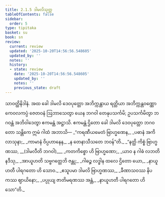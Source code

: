 ```yaml
---
title: 2.1.5 ဒါမလိသုတ္တ
tableOfContents: false
sidebar:
  order: 5
type: tipitaka
basket: su
book: sn
review:
  current: review
  updated: '2025-10-20T14:56:56.548605'
  updated_by: ''
  notes: ''
  history:
  - state: review
    date: '2025-10-20T14:56:56.548605'
    updated_by: ''
    notes: ''
    previous_state: draft
---
```



<DynamicBreadcrumb />


<ReviewStatus review={frontmatter.review} showDetails={true} />

<HypothesisAnnotation frontmatter={frontmatter} />

<Division number="86" book="sn" e="ch" v="18" p="294">

<Paragraph number="383" book="sn">
သာဝတ္ထိနိဒါနံ. အထ ခေါ ဒါမလိ ဒေဝပုတ္တော အဘိက္ကန္တာယ ရတ္တိယာ အဘိက္ကန္တဝဏ္ဏော ကေဝလကပ္ပံ ဇေတဝနံ ဩဘာသေတွာ ယေန ဘဂဝါ တေနုပသင်္ကမိ; ဥပသင်္ကမိတွာ ဘဂဝန္တံ အဘိဝါဒေတွာ ဧကမန္တံ အဋ္ဌာသိ. ဧကမန္တံ ဌိတော ခေါ ဒါမလိ ဒေဝပုတ္တော ဘဂဝတော သန္တိကေ ဣမံ ဂါထံ အဘာသိ—
</Paragraph>

<Paragraph number="384" type="verses" book="sn">
_“ကရဏီယမေတံ ဗြာဟ္မဏေန,_  
_ပဓာနံ အကိလာသုနာ;_  
_ကာမာနံ ဝိပ္ပဟာနေန,_  
_န တေနာသီသတေ ဘဝန်”တိ._  

</Paragraph>

<Paragraph number="385" type="verses" book="sn">
_“နတ္ထိ ကိစ္စံ ဗြာဟ္မဏဿ, __(ဒါမလီတိ ဘဂဝါ)___  
_ကတကိစ္စော ဟိ ဗြာဟ္မဏော;_  
_ယာဝ န ဂါဓံ လဘတိ နဒီသု,_  
_အာယူဟတိ သဗ္ဗဂတ္တေဘိ ဇန္တု;_  
_ဂါဓဉ္စ လဒ္ဓါန ထလေ ဌိတော ယော,_  
_နာယူဟတီ ပါရဂတော ဟိ သောဝ._  

</Paragraph>

<Paragraph number="386" type="verses" book="sn">
_ဧသူပမာ ဒါမလိ ဗြာဟ္မဏဿ,_  
_ခီဏာသဝဿ နိပကဿ ဈာယိနော;_  
_ပပ္ပုယျ ဇာတိမရဏဿ အန္တံ,_  
_နာယူဟတီ ပါရဂတော ဟိ သော”တိ._
</Paragraph>
</Division>